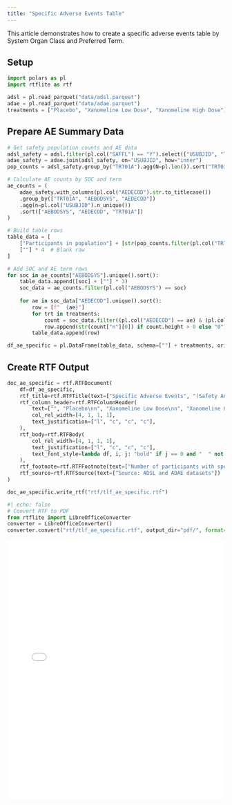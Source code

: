 ```yaml
---
title: "Specific Adverse Events Table"
---
```


This article demonstrates how to create a specific adverse events table by System Organ Class and Preferred Term.

## Setup

```python
import polars as pl
import rtflite as rtf

adsl = pl.read_parquet("data/adsl.parquet")
adae = pl.read_parquet("data/adae.parquet")
treatments = ["Placebo", "Xanomeline Low Dose", "Xanomeline High Dose"]
```

## Prepare AE Summary Data

```python
# Get safety population counts and AE data
adsl_safety = adsl.filter(pl.col("SAFFL") == "Y").select(["USUBJID", "TRT01A"])
adae_safety = adae.join(adsl_safety, on="USUBJID", how="inner")
pop_counts = adsl_safety.group_by("TRT01A").agg(N=pl.len()).sort("TRT01A")

# Calculate AE counts by SOC and term
ae_counts = (
    adae_safety.with_columns(pl.col("AEDECOD").str.to_titlecase())
    .group_by(["TRT01A", "AEBODSYS", "AEDECOD"])
    .agg(n=pl.col("USUBJID").n_unique())
    .sort(["AEBODSYS", "AEDECOD", "TRT01A"])
)

# Build table rows
table_data = [
    ["Participants in population"] + [str(pop_counts.filter(pl.col("TRT01A") == t)["N"][0]) for t in treatments],
    [""] * 4  # Blank row
]

# Add SOC and AE term rows
for soc in ae_counts["AEBODSYS"].unique().sort():
    table_data.append([soc] + [""] * 3)
    soc_data = ae_counts.filter(pl.col("AEBODSYS") == soc)
    
    for ae in soc_data["AEDECOD"].unique().sort():
        row = [f"  {ae}"]
        for trt in treatments:
            count = soc_data.filter((pl.col("AEDECOD") == ae) & (pl.col("TRT01A") == trt))
            row.append(str(count["n"][0]) if count.height > 0 else "0")
        table_data.append(row)

df_ae_specific = pl.DataFrame(table_data, schema=[""] + treatments, orient="row")
```

## Create RTF Output

```python
doc_ae_specific = rtf.RTFDocument(
    df=df_ae_specific,
    rtf_title=rtf.RTFTitle(text=["Specific Adverse Events", "(Safety Analysis Population)"]),
    rtf_column_header=rtf.RTFColumnHeader(
        text=["", "Placebo\nn", "Xanomeline Low Dose\nn", "Xanomeline High Dose\nn"],
        col_rel_width=[4, 1, 1, 1],
        text_justification=["l", "c", "c", "c"],
    ),
    rtf_body=rtf.RTFBody(
        col_rel_width=[4, 1, 1, 1],
        text_justification=["l", "c", "c", "c"],
        text_font_style=lambda df, i, j: "bold" if j == 0 and "  " not in str(df[i, j]) else "",
    ),
    rtf_footnote=rtf.RTFFootnote(text=["Number of participants with specific adverse events."]),
    rtf_source=rtf.RTFSource(text=["Source: ADSL and ADAE datasets"])
)

doc_ae_specific.write_rtf("rtf/tlf_ae_specific.rtf")
```

```python
#| echo: false
# Convert RTF to PDF
from rtflite import LibreOfficeConverter
converter = LibreOfficeConverter()
converter.convert("rtf/tlf_ae_specific.rtf", output_dir="pdf/", format="pdf", overwrite=True)
```

<embed src="pdf/tlf_ae_specific.pdf" style="width:100%; height:600px" type="application/pdf">